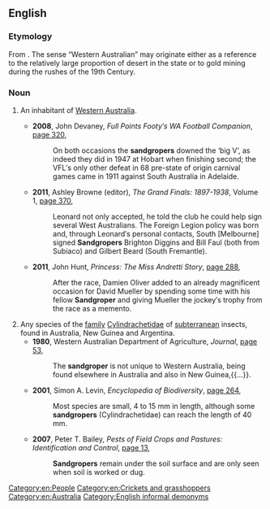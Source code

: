 ==English==
{{rfi}}
{{wikipedia|dab=Sandgroper}}
{{wikispecies| Cylindrachetidae }}
===Etymology===
From {{compound|sand|groper|lang=en}}. The sense “Western Australian” may originate either as a reference to the relatively large proportion of desert in the state or to gold mining during the rushes of the 19th Century.

===Noun===
{{en-noun}}

# {{context|Australia|jocular|lang=en}} An inhabitant of [[Western Australia]].
#* '''2008''', John Devaney, ''Full Points Footy′s WA Football Companion'', [http://books.google.com.au/books?id=KJVQI-D2Y3IC&pg=PA320&lpg=PA320&dq=%22sandgroper%22|%22sandgropers%22+-intitle:%22%22+-inauthor:%22%22&source=bl&ots=bFFgVs0Txl&sig=yrCmDgTzF75raf1VBsyD-hO-60M&hl=en&sa=X&ei=i9EbUOCCLo7nmAWPmoGYBQ&redir_esc=y#v=onepage&q=%22sandgroper%22|%22sandgropers%22%20-intitle%3A%22%22%20-inauthor%3A%22%22&f=false page 320],
#*: On both occasions the '''sandgropers''' downed the ‘big V’, as indeed they did in 1947 at Hobart when finishing second; the VFL′s only other defeat in 68 pre-state of origin carnival games came in 1911 against South Australia in Adelaide.
#* '''2011''', Ashley Browne (editor), ''The Grand Finals: 1897-1938'', Volume 1, [http://books.google.com.au/books?id=gHQ72GivBr4C&pg=PA370&lpg=PA370&dq=%22sandgroper%22|%22sandgropers%22+-intitle:%22%22+-inauthor:%22%22&source=bl&ots=7j_Mbv4AtY&sig=OX6dMWbU6S2e2wA5d2zk8Fu_ajQ&hl=en&sa=X&ei=i9EbUOCCLo7nmAWPmoGYBQ&redir_esc=y#v=onepage&q=%22sandgroper%22|%22sandgropers%22%20-intitle%3A%22%22%20-inauthor%3A%22%22&f=false page 370],
#*: Leonard not only accepted, he told the club he could help sign several West Australians. The Foreign Legion policy was born and, through Leonard′s personal contacts, South [Melbourne] signed '''Sandgropers''' Brighton Diggins and Bill Faul (both from Subiaco) and Gilbert Beard (South Fremantle).
#* '''2011''', John Hunt, ''Princess: The Miss Andretti Story'', [http://books.google.com.au/books?id=-QvppuyNAJQC&pg=PA288&lpg=PA288&dq=%22sandgroper%22|%22sandgropers%22+-intitle:%22%22+-inauthor:%22%22&source=bl&ots=XkefKFA1PK&sig=CDk9cfUgdYLIORhSfyWpS0TbTak&hl=en&sa=X&ei=l90bUJjvDcTwmAWd14D4Aw&redir_esc=y#v=onepage&q=%22sandgroper%22|%22sandgropers%22%20-intitle%3A%22%22%20-inauthor%3A%22%22&f=false page 288],
#*: After the race, Damien Oliver added to an already magnificent occasion for David Mueller by spending some time with his fellow '''Sandgroper''' and giving Mueller the jockey′s trophy from the race as a memento.
# Any species of the [[family]] [[Cylindrachetidae]] of [[subterranean]] insects, found in Australia, New Guinea and Argentina.
#* '''1980''', Western Australian Department of Agriculture, ''Journal'', [http://books.google.com.au/books?id=UHNKAQAAIAAJ&q=%22sandgroper%22|%22sandgropers%22+insect+-intitle:%22%22+-inauthor:%22%22&dq=%22sandgroper%22|%22sandgropers%22+insect+-intitle:%22%22+-inauthor:%22%22&source=bl&ots=QrQZBzgkhv&sig=iadQqw6VdVsns9cyEeNC6-ngWZA&hl=en&sa=X&ei=2-MbUNvTIu7qmAXXlYGwCQ&redir_esc=y page 53],
#*: The '''sandgroper''' is not unique to Western Australia, being found elsewhere in Australia and also in New Guinea,{{...}}.
#* '''2001''', Simon A. Levin, ''Encyclopedia of Biodiversity'', [http://books.google.com.au/books?id=KSgI5_FFKf8C&q=%22sandgroper%22|%22sandgropers%22+insect+-intitle:%22%22+-inauthor:%22%22&dq=%22sandgroper%22|%22sandgropers%22+insect+-intitle:%22%22+-inauthor:%22%22&source=bl&ots=9DwuWMbkLm&sig=I2N6cW7adlCQ-_v9zRR8qa5pY4U&hl=en&sa=X&ei=2-MbUNvTIu7qmAXXlYGwCQ&redir_esc=y page 264],
#*: Most species are small, 4 to 15 mm in length, although some '''sandgropers''' (Cylindrachetidae) can reach the length of 40 mm.
#* '''2007''', Peter T. Bailey, ''Pests of Field Crops and Pastures: Identification and Control'', [http://books.google.com.au/books?id=N10sAEHunWEC&pg=PA13&lpg=PA13&dq=%22sandgroper%22|%22sandgropers%22+-intitle:%22%22+-inauthor:%22%22&source=bl&ots=U3yTJkdY1Q&sig=oczfbC6YEWikTnZvb6J-Rtv1i08&hl=en&sa=X&ei=i9EbUOCCLo7nmAWPmoGYBQ&redir_esc=y#v=onepage&q=%22sandgroper%22|%22sandgropers%22%20-intitle%3A%22%22%20-inauthor%3A%22%22&f=false page 13],
#*: '''Sandgropers''' remain under the soil surface and are only seen when soil is worked or dug.

[[Category:en:People]]
[[Category:en:Crickets and grasshoppers]]
[[Category:en:Australia]]
[[Category:English informal demonyms]]